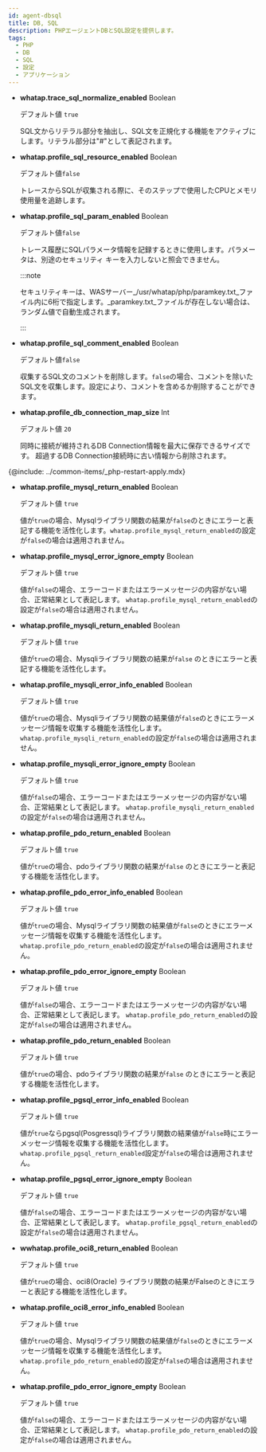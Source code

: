 ```yaml
---
id: agent-dbsql
title: DB, SQL
description: PHPエージェントDBとSQL設定を提供します。
tags:
  - PHP
  - DB
  - SQL
  - 設定
  - アプリケーション
---
```


-   **whatap.trace_sql_normalize_enabled** <span class='type'>Boolean</span>

    デフォルト値 `true`

    SQL文からリテラル部分を抽出し、SQL文を正規化する機能をアクティブにします。リテラル部分は"#"として表記されます。

-   **whatap.profile_sql_resource_enabled** <span class='type'>Boolean</span>

    デフォルト値`false`

    トレースからSQLが収集される際に、そのステップで使用したCPUとメモリ使用量を追跡します。

-   **whatap.profile_sql_param_enabled** <span class='type'>Boolean</span>

    デフォルト値`false`

    トレース履歴にSQLパラメータ情報を記録するときに使用します。パラメータは、別途のセキュリティ キーを入力しないと照会できません。

    :::note

    セキュリティキーは、WASサーバー_/usr/whatap/php/paramkey.txt_ファイル内に6桁で指定します。_paramkey.txt_ファイルが存在しない場合は、ランダム値で自動生成されます。

    :::

-   **whatap.profile_sql_comment_enabled** <span class='type'>Boolean</span>

    デフォルト値`false`

    収集するSQL文のコメントを削除します。`false`の場合、コメントを除いたSQL文を収集します。設定により、コメントを含めるか削除することができます。

-   **whatap.profile_db_connection_map_size** <span class='type'>Int</span>

    デフォルト値 `20`

    同時に接続が維持されるDB Connection情報を最大に保存できるサイズです。 超過するDB Connection接続時に古い情報から削除されます。

{@include: ../common-items/_php-restart-apply.mdx} 

-   **whatap.profile_mysql_return_enabled** <span class='type'>Boolean</span>

    デフォルト値 `true`

    値が`true`の場合、Mysqlライブラリ関数の結果が`false`のときにエラーと表記する機能を活性化します。`whatap.profile_mysql_return_enabled`の設定が`false`の場合は適用されません。

-   **whatap.profile_mysql_error_ignore_empty** <span class='type'>Boolean</span>

    デフォルト値 `true`

    値が`false`の場合、エラーコードまたはエラーメッセージの内容がない場合、正常結果として表記します。 `whatap.profile_mysql_return_enabled`の設定が`false`の場合は適用されません。

-   **whatap.profile_mysqli_return_enabled** <span class='type'>Boolean</span>

    デフォルト値 `true`

    値が`true`の場合、Mysqliライブラリ関数の結果が`false` のときにエラーと表記する機能を活性化します。

-   **whatap.profile_mysqli_error_info_enabled** <span class='type'>Boolean</span>

    デフォルト値 `true`

    値が`true`の場合、Mysqliライブラリ関数の結果値が`false`のときにエラーメッセージ情報を収集する機能を活性化します。`whatap.profile_mysqli_return_enabled`の設定が`false`の場合は適用されません。

-   **whatap.profile_mysqli_error_ignore_empty** <span class='type'>Boolean</span>

    デフォルト値 `true`

    値が`false`の場合、エラーコードまたはエラーメッセージの内容がない場合、正常結果として表記します。 `whatap.profile_mysqli_return_enabled`の設定が`false`の場合は適用されません。

-   **whatap.profile_pdo_return_enabled** <span class='type'>Boolean</span>

    デフォルト値 `true`

    値が`true`の場合、pdoライブラリ関数の結果が`false` のときにエラーと表記する機能を活性化します。

-   **whatap.profile_pdo_error_info_enabled** <span class='type'>Boolean</span>

    デフォルト値 `true`

    値が`true`の場合、Mysqlライブラリ関数の結果値が`false`のときにエラーメッセージ情報を収集する機能を活性化します。`whatap.profile_pdo_return_enabled`の設定が`false`の場合は適用されません。

-   **whatap.profile_pdo_error_ignore_empty** <span class='type'>Boolean</span>

    デフォルト値 `true`

    値が`false`の場合、エラーコードまたはエラーメッセージの内容がない場合、正常結果として表記します。 `whatap.profile_pdo_return_enabled`の設定が`false`の場合は適用されません。

-   **whatap.profile_pdo_return_enabled** <span class='type'>Boolean</span>

    デフォルト値 `true`

    値が`true`の場合、pdoライブラリ関数の結果が`false` のときにエラーと表記する機能を活性化します。

-   **whatap.profile_pgsql_error_info_enabled** <span class='type'>Boolean</span>

    デフォルト値 `true`

    値が`true`ならpgsql(Posgressql)ライブラリ関数の結果値が`false`時にエラーメッセージ情報を収集する機能を活性化します。`whatap.profile_pgsql_return_enabled`設定が`false`の場合は適用されません。

-   **whatap.profile_pgsql_error_ignore_empty** <span class='type'>Boolean</span>

    デフォルト値 `true`

    値が`false`の場合、エラーコードまたはエラーメッセージの内容がない場合、正常結果として表記します。 `whatap.profile_pgsql_return_enabled`の設定が`false`の場合は適用されません。

-   **wwhatap.profile_oci8_return_enabled** <span class='type'>Boolean</span>

    デフォルト値 `true`

    値が`true`の場合、oci8(Oracle) ライブラリ関数の結果がFalseのときにエラーと表記する機能を活性化します。

-   **whatap.profile_oci8_error_info_enabled** <span class='type'>Boolean</span>

    デフォルト値 `true`

    値が`true`の場合、Mysqlライブラリ関数の結果値が`false`のときにエラーメッセージ情報を収集する機能を活性化します。`whatap.profile_pdo_return_enabled`の設定が`false`の場合は適用されません。

-   **whatap.profile_pdo_error_ignore_empty** <span class='type'>Boolean</span>

    デフォルト値 `true`

    値が`false`の場合、エラーコードまたはエラーメッセージの内容がない場合、正常結果として表記します。 `whatap.profile_pdo_return_enabled`の設定が`false`の場合は適用されません。
